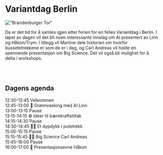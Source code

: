 
# Variantdag Berlin

!["Brandenburger Tor"](/images/berlin.jpg)

Da er det tid for å samles igjen etter ferien for en felles Variantdag i Berlin.
I løpet av dagen vil det bli noen interessante innslag om AI presentert av Linn
og Håkon/Trym. I tillegg vil Martine dele historien om hvorfor bussetetrekkene
er som de er i dag, og Carl Andreas vil holde en spennende presentasjon om Big
Science. Det vil også bli mulighet for å delta i workshops.

<br />
<Agenda program={program} />
<br />

## Dagens agenda

12:30-12:45 Velkommen \
12:45-13:00 🌲 Grønnvasking med AI Linn \
13:00-13:15 Pause \
13:15-14:15 ♻️ Ideer til bærekraftstiltak \
14:15-14:30 Pause \
14:30-14:45 👩‍🎨 Et dypdykk i putetrekk \
15:00-15:15 Pause \
15:15-15:45 🧑‍🔬 Big Science Carl Andreas \
15:45-16:00 Pause \
16:00-17:00 🎥 Presentasjonsevne Håkon
